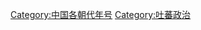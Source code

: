 {{Catnav|頁面分類|历史|年号|中国年号}}
{{Catnav|頁面分類|历史|各國歷史|中国历史|中国年号}}

[[Category:中国各朝代年号|Category:中国各朝代年号]]
[[Category:吐蕃政治|Category:吐蕃政治]]